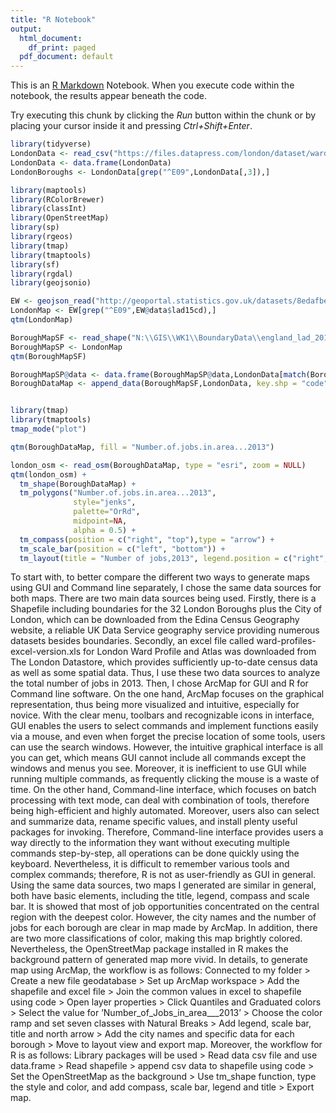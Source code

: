 ```yaml
---
title: "R Notebook"
output:
  html_document:
    df_print: paged
  pdf_document: default
---
```


This is an [R Markdown](http://rmarkdown.rstudio.com) Notebook. When you execute code within the notebook, the results appear beneath the code. 

Try executing this chunk by clicking the *Run* button within the chunk or by placing your cursor inside it and pressing *Ctrl+Shift+Enter*. 

```r
library(tidyverse)
LondonData <- read_csv("https://files.datapress.com/london/dataset/ward-profiles-and-atlas/2015-09-24T14:21:24/ward-profiles-excel-version.csv", na = "n/a")
LondonData <- data.frame(LondonData)
LondonBoroughs <- LondonData[grep("^E09",LondonData[,3]),]

library(maptools)
library(RColorBrewer)
library(classInt)
library(OpenStreetMap)
library(sp)
library(rgeos)
library(tmap)
library(tmaptools)
library(sf)
library(rgdal)
library(geojsonio)

EW <- geojson_read("http://geoportal.statistics.gov.uk/datasets/8edafbe3276d4b56aec60991cbddda50_2.geojson", what = "sp")
LondonMap <- EW[grep("^E09",EW@data$lad15cd),]
qtm(LondonMap)

BoroughMapSF <- read_shape("N:\\GIS\\WK1\\BoundaryData\\england_lad_2011.shp", as.sf = TRUE)
BoroughMapSP <- LondonMap
qtm(BoroughMapSF)

BoroughMapSP@data <- data.frame(BoroughMapSP@data,LondonData[match(BoroughMapSP@data[,"code"],LondonData[,"New.code"]),])
BoroughDataMap <- append_data(BoroughMapSF,LondonData, key.shp = "code", key.data = "New.code", ignore.duplicates = TRUE)


library(tmap)
library(tmaptools)
tmap_mode("plot")

qtm(BoroughDataMap, fill = "Number.of.jobs.in.area...2013")

london_osm <- read_osm(BoroughDataMap, type = "esri", zoom = NULL)
qtm(london_osm) + 
  tm_shape(BoroughDataMap) + 
  tm_polygons("Number.of.jobs.in.area...2013", 
              style="jenks",
              palette="OrRd",
              midpoint=NA,
              alpha = 0.5) + 
  tm_compass(position = c("right", "top"),type = "arrow") + 
  tm_scale_bar(position = c("left", "bottom")) +
  tm_layout(title = "Number of jobs,2013", legend.position = c("right", "bottom"))
```

  To start with, to better compare the different two ways to generate maps using GUI and Command line separately, I chose the same data sources for both maps. There are two main data sources being used. Firstly, there is a Shapefile including boundaries for the 32 London Boroughs plus the City of London, which can be downloaded from the Edina Census Geography website, a reliable UK Data Service geography service providing numerous datasets besides boundaries. Secondly, an excel file called ward-profiles-excel-version.xls for London Ward Profile and Atlas was downloaded from The London Datastore, which provides sufficiently up-to-date census data as well as some spatial data. Thus, I use these two data sources to analyze the total number of jobs in 2013.
  Then, I chose ArcMap for GUI and R for Command line software. On the one hand, ArcMap focuses on the graphical representation, thus being more visualized and intuitive, especially for novice. With the clear menu, toolbars and recognizable icons in interface, GUI enables the users to select commands and implement functions easily via a mouse, and even when forget the precise location of some tools, users can use the search windows. However, the intuitive graphical interface is all you can get, which means GUI cannot include all commands except the windows and menus you see. Moreover, it is inefficient to use GUI while running multiple commands, as frequently clicking the mouse is a waste of time. On the other hand, Command-line interface, which focuses on batch processing with text mode, can deal with combination of tools, therefore being high-efficient and highly automated. Moreover, users also can select and summarize data, rename specific values, and install plenty useful packages for invoking. Therefore, Command-line interface provides users a way directly to the information they want without executing multiple commands step-by-step, all operations can be done quickly using the keyboard. Nevertheless, it is difficult to remember various tools and complex commands; therefore, R is not as user-friendly as GUI in general.
  Using the same data sources, two maps I generated are similar in general, both have basic elements, including the title, legend, compass and scale bar. It is showed that most of job opportunities concentrated on the central region with the deepest color. However, the city names and the number of jobs for each borough are clear in map made by ArcMap. In addition, there are two more classifications of color, making this map brightly colored. Nevertheless, the OpenStreetMap package installed in R makes the background pattern of generated map more vivid.
  In details, to generate map using ArcMap, the workflow is as follows: Connected to my folder > Create a new file geodatabase > Set up ArcMap workspace > Add the shapefile and excel file > Join the common values in excel to shapefile using code > Open layer properties > Click Quantiles and Graduated colors > Select the value for ‘Number_of_Jobs_in_area___2013’ > Choose the color ramp and set seven classes with Natural Breaks > Add legend, scale bar, title and north arrow > Add the city names and specific data for each borough > Move to layout view and export map. Moreover, the workflow for R is as follows: Library packages will be used > Read data csv file and use data.frame > Read shapefile > append csv data to shapefile using code > Set the OpenStreetMap as the background > Use tm_shape function, type the style and color, and add compass, scale bar, legend and title > Export map.

